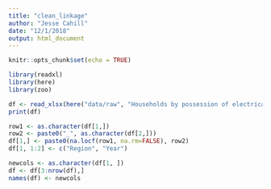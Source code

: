 ```yaml
---
title: "clean_linkage"
author: "Jesse Cahill"
date: "12/1/2018"
output: html_document
---
```


```r
knitr::opts_chunk$set(echo = TRUE)
```

```r
library(readxl)
library(here)
library(zoo)

df <- read_xlsx(here("data/raw", "Households by possession of electrical household equipements 11_18_2018 02_51_51.xlsx"))
print(df)

row1 <- as.character(df[1,])
row2 <- paste0("_", as.character(df[2,]))
df[1,] <- paste0(na.locf(row1, na.rm=FALSE), row2)
df[1, 1:2] <- c("Region", "Year")

newcols <- as.character(df[1, ])
df <- df[3:nrow(df),]
names(df) <- newcols

```

